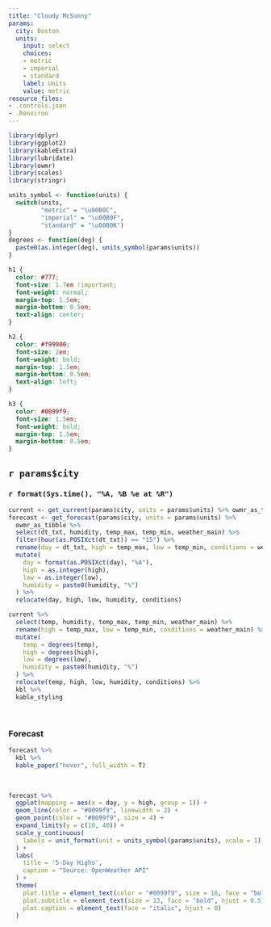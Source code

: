 ```yaml
---
title: "Cloudy McSunny"
params:
  city: Boston
  units:
    input: select
    choices:
    - metric
    - imperial
    - standard
    label: Units
    value: metric
resource_files:
- .controls.json
- .Renviron
---
```


```r
library(dplyr)
library(ggplot2)
library(kableExtra)
library(lubridate)
library(owmr)
library(scales)
library(stringr)

units_symbol <- function(units) {
  switch(units,
         "metric" = "\u00B0C",
         "imperial" = "\u00B0F",
         "standard" = "\u00B0K")
}
degrees <- function(deg) {
  paste0(as.integer(deg), units_symbol(params$units))
}
```

```css
h1 {
  color: #777;
  font-size: 1.7em !important;
  font-weight: normal;
  margin-top: 1.5em;
  margin-bottom: 0.5em;
  text-align: center;
}

h2 {
  color: #f99900;
  font-size: 2em;
  font-weight: bold;
  margin-top: 1.5em;
  margin-bottom: 0.5em;
  text-align: left;
}

h3 {
  color: #0099f9;
  font-size: 1.5em;
  font-weight: bold;
  margin-top: 1.5em;
  margin-bottom: 0.5em;
}
```

## `r params$city`

### `r format(Sys.time(), "%A, %B %e at %R")`

```r
current <- get_current(params$city, units = params$units) %>% owmr_as_tibble
forecast <- get_forecast(params$city, units = params$units) %>%
  owmr_as_tibble %>%
  select(dt_txt, humidity, temp_max, temp_min, weather_main) %>%
  filter(hour(as.POSIXct(dt_txt)) == "15") %>%
  rename(day = dt_txt, high = temp_max, low = temp_min, conditions = weather_main) %>%
  mutate(
    day = format(as.POSIXct(day), "%A"),
    high = as.integer(high),
    low = as.integer(low),
    humidity = paste0(humidity, "%")
  ) %>%
  relocate(day, high, low, humidity, conditions)
```

```r
current %>%
  select(temp, humidity, temp_max, temp_min, weather_main) %>%
  rename(high = temp_max, low = temp_min, conditions = weather_main) %>%
  mutate(
    temp = degrees(temp),
    high = degrees(high),
    low = degrees(low),
    humidity = paste0(humidity, "%")
  ) %>%
  relocate(temp, high, low, humidity, conditions) %>%
  kbl %>%
  kable_styling
```

<br>

### Forecast

```r
forecast %>%
  kbl %>%
  kable_paper("hover", full_width = T)
```

<br>


```r
forecast %>%
  ggplot(mapping = aes(x = day, y = high, group = 1)) +
  geom_line(color = "#0099f9", linewidth = 2) + 
  geom_point(color = "#0099f9", size = 4) +
  expand_limits(y = c(10, 40)) +
  scale_y_continuous(
    labels = unit_format(unit = units_symbol(params$units), scale = 1),
  ) +
  labs(
    title = '5-Day Highs',
    caption = "Source: OpenWeather API"
  ) + 
  theme(
    plot.title = element_text(color = "#0099f9", size = 16, face = "bold", hjust = 0.5),
    plot.subtitle = element_text(size = 13, face = "bold", hjust = 0.5),
    plot.caption = element_text(face = "italic", hjust = 0)
  )
```


